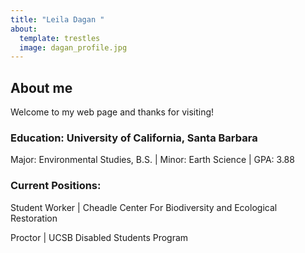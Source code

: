 ```yaml
---
title: "Leila Dagan "
about:
  template: trestles
  image: dagan_profile.jpg
---
```


## About me

Welcome to my web page and thanks for visiting!

### Education: University of California, Santa Barbara

Major: Environmental Studies, B.S. \| Minor: Earth Science \| GPA: 3.88

### Current Positions:

Student Worker \| Cheadle Center For Biodiversity and Ecological Restoration

Proctor \| UCSB Disabled Students Program
